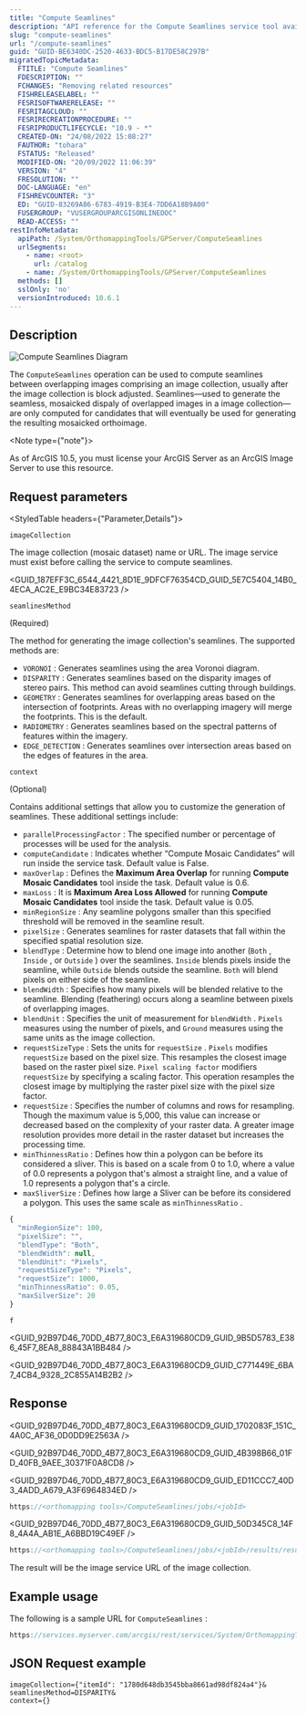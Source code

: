 ```yaml
---
title: "Compute Seamlines"
description: "API reference for the Compute Seamlines service tool available in ArcGIS Enterprise."
slug: "compute-seamlines"
url: "/compute-seamlines"
guid: "GUID-BE6340DC-2520-4633-BDC5-B17DE58C297B"
migratedTopicMetadata:
  FTITLE: "Compute Seamlines"
  FDESCRIPTION: ""
  FCHANGES: "Removing related resources"
  FISHRELEASELABEL: ""
  FESRISOFTWARERELEASE: ""
  FESRITAGCLOUD: ""
  FESRIRECREATIONPROCEDURE: ""
  FESRIPRODUCTLIFECYCLE: "10.9 - *"
  CREATED-ON: "24/08/2022 15:08:27"
  FAUTHOR: "tohara"
  FSTATUS: "Released"
  MODIFIED-ON: "20/09/2022 11:06:39"
  VERSION: "4"
  FRESOLUTION: ""
  DOC-LANGUAGE: "en"
  FISHREVCOUNTER: "3"
  ED: "GUID-83269A86-6783-4919-B3E4-7DD6A18B9A00"
  FUSERGROUP: "VUSERGROUPARCGISONLINEDOC"
  READ-ACCESS: ""
restInfoMetadata:
  apiPath: /System/OrthomappingTools/GPServer/ComputeSeamlines
  urlSegments:
    - name: <root>
      url: /catalog
    - name: /System/OrthomappingTools/GPServer/ComputeSeamlines
  methods: []
  sslOnly: 'no'
  versionIntroduced: 10.6.1
---
```



## Description

![Compute Seamlines Diagram](./images/GUID-D473F066-00D2-47A8-BC71-7541F529BBD7-web.png)

The `ComputeSeamlines`  operation can be used to compute seamlines between overlapping images comprising an image collection, usually after the image collection is block adjusted. Seamlines—used to generate the seamless, mosaicked dispaly of overlapped images in a image collection—are only computed for candidates that will eventually be used for generating the resulting mosaicked orthoimage.

<Note type={"note"}>

As of ArcGIS 10.5, you must license your ArcGIS Server as an ArcGIS Image Server to use this resource.

</Note>

##  Request parameters

<StyledTable headers={"Parameter,Details"}>

<StyledTableRow>

<StyledTableCell cellStyle="markdown">

`imageCollection` 

</StyledTableCell>

<StyledTableCell cellStyle="markdown">

The image collection (mosaic dataset) name or URL. The image service must exist before calling the service to compute seamlines. 

<GUID_187EFF3C_6544_4421_8D1E_9DFCF76354CD_GUID_5E7C5404_14B0_4ECA_AC2E_E9BC34E83723 />

</StyledTableCell>

</StyledTableRow>

<StyledTableRow>

<StyledTableCell cellStyle="markdown">

`seamlinesMethod` 

(Required)

</StyledTableCell>

<StyledTableCell cellStyle="markdown">

The method for generating the image collection's seamlines. The supported methods are:

-   `VORONOI` : Generates seamlines using the area Voronoi diagram.
-   `DISPARITY` : Generates seamlines based on the disparity images of stereo pairs. This method can avoid seamlines cutting through buildings.
-   `GEOMETRY` : Generates seamlines for overlapping areas based on the intersection of footprints. Areas with no overlapping imagery will merge the footprints. This is the default.
-   `RADIOMETRY` : Generates seamlines based on the spectral patterns of features within the imagery.
-   `EDGE_DETECTION` : Generates seamlines over intersection areas based on the edges of features in the area.

</StyledTableCell>

</StyledTableRow>

<StyledTableRow>

<StyledTableCell cellStyle="markdown">

`context` 

(Optional)

</StyledTableCell>

<StyledTableCell cellStyle="markdown">

Contains additional settings that allow you to customize the generation of seamlines. These additional settings include:

-   `parallelProcessingFactor` : The specified number or percentage of processes will be used for the analysis.
-   `computeCandidate` : Indicates whether “Compute Mosaic Candidates” will run inside the service task. Default value is False.
-   `maxOverlap` : Defines the **Maximum Area Overlap** for running **Compute Mosaic Candidates** tool inside the task. Default value is 0.6.
-   `maxLoss` : It is **Maximum Area Loss Allowed** for running **Compute Mosaic Candidates** tool inside the task. Default value is 0.05.
-   `minRegionSize` : Any seamline polygons smaller than this specified threshold will be removed in the seamline result.
-   `pixelSize` : Generates seamlines for raster datasets that fall within the specified spatial resolution size.
-   `blendType` : Determine how to blend one image into another (`Both` , `Inside` , or `Outside` ) over the seamlines. `Inside`  blends pixels inside the seamline, while `Outside`  blends outside the seamline. `Both`  will blend pixels on either side of the seamline.
-   `blendWidth` : Specifies how many pixels will be blended relative to the seamline. Blending (feathering) occurs along a seamline between pixels of overlapping images.
-   `blendUnit` : Specifies the unit of measurement for `blendWidth` . `Pixels`  measures using the number of pixels, and `Ground`  measures using the same units as the image collection.
-   `requestSizeType` : Sets the units for `requestSize` . `Pixels`  modifies `requestSize`  based on the pixel size. This resamples the closest image based on the raster pixel size. `Pixel scaling factor`  modifiers `requestSize`  by specifying a scaling factor. This operation resamples the closest image by multiplying the raster pixel size with the pixel size factor.
-   `requestSize` : Specifies the number of columns and rows for resampling. Though the maximum value is 5,000, this value can increase or decreased based on the complexity of your raster data. A greater image resolution provides more detail in the raster dataset but increases the processing time. 
-   `minThinnessRatio` : Defines how thin a polygon can be before its considered a sliver. This is based on a scale from 0 to 1.0, where a value of 0.0 represents a polygon that's almost a straight line, and a value of 1.0 represents a polygon that's a circle.
-   `maxSliverSize` : Defines how large a Sliver can be before its considered a polygon. This uses the same scale as `minThinnessRatio` .

```javascript
{
  "minRegionSize": 100,
  "pixelSize": "",
  "blendType": "Both",
  "blendWidth": null,
  "blendUnit": "Pixels",
  "requestSizeType": "Pixels",
  "requestSize": 1000,
  "minThinnessRatio": 0.05,
  "maxSilverSize": 20
}
```

 

</StyledTableCell>

</StyledTableRow>

<StyledTableRow>

<StyledTableCell cellStyle="markdown">

`f` 

</StyledTableCell>

<StyledTableCell cellStyle="markdown">

<GUID_92B97D46_70DD_4B77_80C3_E6A319680CD9_GUID_9B5D5783_E386_45F7_8EA8_88843A1BB484 />

<GUID_92B97D46_70DD_4B77_80C3_E6A319680CD9_GUID_C771449E_6BA7_4CB4_9328_2C855A14B2B2 />

</StyledTableCell>

</StyledTableRow>

</StyledTable>

## Response

<GUID_92B97D46_70DD_4B77_80C3_E6A319680CD9_GUID_1702083F_151C_4A0C_AF36_0D0DD9E2563A />

<GUID_92B97D46_70DD_4B77_80C3_E6A319680CD9_GUID_4B398B66_01FD_40FB_9AEE_30371F0A8CD8 />

<GUID_92B97D46_70DD_4B77_80C3_E6A319680CD9_GUID_ED11CCC7_40D3_4ADD_A679_A3F6964834ED />

```javascript
https://<orthomapping tools>/ComputeSeamlines/jobs/<jobId>
```

 

<GUID_92B97D46_70DD_4B77_80C3_E6A319680CD9_GUID_50D345C8_14F8_4A4A_AB1E_A6BBD19C49EF />

```javascript
https://<orthomapping tools>/ComputeSeamlines/jobs/<jobId>/results/result?token=<your token>&f=json
```

 

The result will be the image service URL of the image collection.

## Example usage

The following is a sample URL for `ComputeSeamlines` :

```javascript
https://services.myserver.com/arcgis/rest/services/System/OrthomappingTools/GPServer/ComputeSeamlines/submitJob
```

 

## JSON Request example

```other
imageCollection={"itemId": "1780d648db3545bba8661ad98df824a4"}&
seamlinesMethod=DISPARITY&
context={}

```

 
